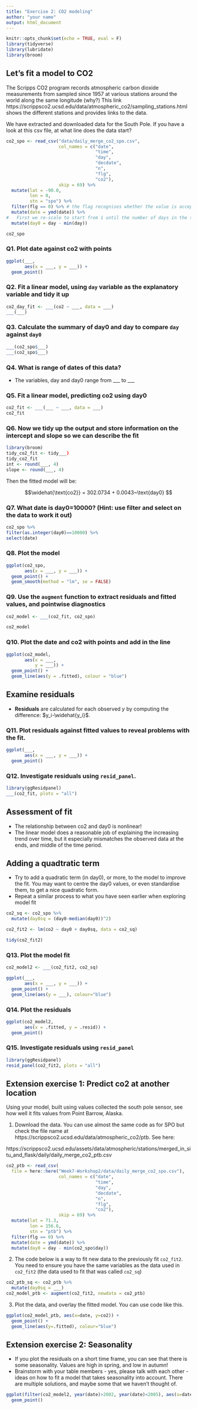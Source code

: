 ```yaml
---
title: "Exercise 2: CO2 modeling"
author: "your name"
output: html_document
---
```

```r
knitr::opts_chunk$set(echo = TRUE, eval = F)
library(tidyverse)
library(lubridate)
library(broom)
```

## Let's fit a model to CO2

The Scripps CO2 program records atmospheric carbon dioxide measurements
from sampled since 1957 at various stations around the world along the same
longitude (why?) This link 
https://scrippsco2.ucsd.edu/data/atmospheric_co2/sampling_stations.html
shows the different stations and provides links to the data. 

We have extracted and downloaded data for the South Pole. 
If you have a look at this csv file, at what line does the data start?
```r
co2_spo <- read_csv("data/daily_merge_co2_spo.csv",
                    col_names = c("date", 
                                  "time", 
                                  "day", 
                                  "decdate", 
                                  "n", 
                                  "flg", 
                                  "co2"), 
                    skip = 69) %>%
  mutate(lat = -90.0, 
         lon = 0, 
         stn = "spo") %>%
  filter(flg == 0) %>% # the flag recognises whether the value is accepted
  mutate(date = ymd(date)) %>%
#   First we re-scale to start from 1 until the number of days in the time frame. 
  mutate(day0 = day - min(day))

co2_spo
```

### Q1. Plot date against co2 with points

```r
ggplot(___, 
       aes(x = ___, y = ___)) + 
  geom_point()
```

### Q2. Fit a linear model, using `day` variable as the explanatory variable and tidy it up

```r
co2_day_fit <- ___(co2 ~ ___, data = ___)
___(___)
```

### Q3. Calculate the summary of day0 and day to compare `day` against `day0`

```r
___(co2_spo$___)
___(co2_spo$___)
```

### Q4. What is range of dates of this data?

- The variables, day and day0 range from  ___ to ___


### Q5. Fit a linear model, predicting co2 using day0

```r
co2_fit <- ___(___ ~ ___, data = ___)
co2_fit
```
### Q6. Now we tidy up the output and store information on the intercept and slope so we can describe the fit

```r
library(broom)
tidy_co2_fit <- tidy___)
tidy_co2_fit
int <- round(___, 4)
slope <- round(___, 4)
```

Then the fitted model will be:

$$\widehat{\text{co2}} = 302.0734 + 0.0043~\text{day0}  $$

### Q7. What date is day0=10000? (Hint: use filter and select on the data to work it out)
```r
co2_spo %>%
filter(as.integer(day0)==10000) %>%
select(date)
```

### Q8. Plot the model

```r
ggplot(co2_spo, 
       aes(x = ___, y = ___)) + 
  geom_point() +
  geom_smooth(method = "lm", se = FALSE)
```

### Q9. Use the `augment` function to extract residuals and fitted values, and pointwise diagnostics

```r
co2_model <- ___(co2_fit, co2_spo)

co2_model
```

### Q10. Plot the date and co2 with points and add in the line

```r
ggplot(co2_model, 
       aes(x = ___, 
           y = ___)) + 
  geom_point() + 
  geom_line(aes(y = .fitted), colour = "blue")
```

## Examine residuals

- **Residuals** are calculated for each observed $y$ by computing the difference: $y_i-\widehat{y_i}$.

### Q11. Plot residuals against fitted values to reveal problems with the fit.

```r
ggplot(___,
       aes(x = ___, y = ___)) +
  geom_point()
```

### Q12. Investigate residuals using `resid_panel`.

```r
library(ggResidpanel)
___(co2_fit, plots = "all")
```
## Assessment of fit

- The relationship between co2 and day0 is nonlinear!
- The linear model does a reasonable job of explaining the increasing trend over time, but it especially mismatches the observed data at the ends, and middle of the time period.

## Adding a quadtratic term

- Try to add a quadratic term (in day0), or more, to the model to improve the fit. You may want to centre the day0 values, or even standardise them, to get a nice quadratic form. 
- Repeat a similar process to what you have seen earlier when exploring model fit

```r
co2_sq <- co2_spo %>%
  mutate(day0sq = (day0-median(day0))^2)

co2_fit2 <- lm(co2 ~ day0 + day0sq, data = co2_sq)

tidy(co2_fit2)
```

### Q13. Plot the model fit 
```r
co2_model2 <- ___(co2_fit2, co2_sq)

ggplot(___, 
       aes(x = ___, y = ___)) + 
  geom_point() + 
  geom_line(aes(y = ___), colour="blue")
```


### Q14. Plot the residuals
```r
ggplot(co2_model2, 
       aes(x = .fitted, y = .resid)) + 
  geom_point()
```

### Q15. Investigate residuals using `resid_panel`
```r
library(ggResidpanel)
resid_panel(co2_fit2, plots = "all")
```

## Extension exercise 1: Predict co2 at another location

Using your model, built using values collected the south pole sensor, see how well it fits values from Point Barrow, Alaska. 

1. Download the data. You can use almost the same code as for SPO but check the file name at https://scrippsco2.ucsd.edu/data/atmospheric_co2/ptb. See here:

https://scrippsco2.ucsd.edu/assets/data/atmospheric/stations/merged_in_situ_and_flask/daily/daily_merge_co2_ptb.csv

```r
co2_ptb <- read_csv(
  file = here::here("Week7-Workshop2/data/daily_merge_co2_spo.csv"),
                    col_names = c("date", 
                                  "time", 
                                  "day", 
                                  "decdate", 
                                  "n",
                                  "flg", 
                                  "co2"), 
                    skip = 69) %>%
  mutate(lat = 71.3, 
         lon = 156.6, 
         stn = "ptb") %>%
  filter(flg == 0) %>%
  mutate(date = ymd(date)) %>% 
  mutate(day0 = day - min(co2_spo$day))
```


2. The code below is a way to fit new data to the previously fit `co2_fit2`. You need to ensure you have the same variables as the data used in `co2_fit2` (the data used to fit that was called `co2_sq`)

```r
co2_ptb_sq <- co2_ptb %>% 
  mutate(day0sq = ___)
co2_model_ptb <- augment(co2_fit2, newdata = co2_ptb)
```

3. Plot the data, and overlay the fitted model. You can use code like this.

```r
ggplot(co2_model_ptb, aes(x=date, y=co2)) + 
  geom_point() + 
  geom_line(aes(y=.fitted), colour="blue")
```


## Extension exercise 2: Seasonality

- If you plot the residuals on a short time frame, you can see that there is some seasonality. Values are high in spring, and low in autumn! 
- Brainstorm with your table members - yes, please talk with each other - ideas on how to fit a model that takes seasonality into account. There are multiple solutions, and maybe some that we haven't thought of.

```r
ggplot(filter(co2_model2, year(date)>2002, year(date)<2005), aes(x=date, y=.std.resid)) + 
  geom_point()
```
